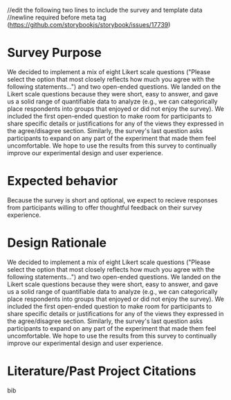 //edit the following two lines to include the survey and template data
//newline required before meta tag (https://github.com/storybookjs/storybook/issues/17739)

<Meta title="Surveys/qualityControlSurvey" component={SurveyWrapper} />

# Survey Purpose

We decided to implement a mix of eight Likert scale questions ("Please select the option that most closely reflects how much you agree with the following statements...") and two open-ended questions. We landed on the Likert scale questions because they were short, easy to answer, and gave us a solid range of quantifiable data to analyze (e.g., we can categorically place respondents into groups that enjoyed or did not enjoy the survey). We included the first open-ended question to make room for participants to share specific details or justifications for any of the views they expressed in the agree/disagree section. Similarly, the survey's last question asks participants to expand on any part of the experiment that made them feel uncomfortable. We hope to use the results from this survey to continually improve our experimental design and user experience.

# Expected behavior

Because the survey is short and optional, we expect to recieve responses from participants willing to offer thoughtful feedback on their survey experience.

# Design Rationale

We decided to implement a mix of eight Likert scale questions ("Please select the option that most closely reflects how much you agree with the following statements...") and two open-ended questions. We landed on the Likert scale questions because they were short, easy to answer, and gave us a solid range of quantifiable data to analyze (e.g., we can categorically place respondents into groups that enjoyed or did not enjoy the survey). We included the first open-ended question to make room for participants to share specific details or justifications for any of the views they expressed in the agree/disagree section. Similarly, the survey's last question asks participants to expand on any part of the experiment that made them feel uncomfortable. We hope to use the results from this survey to continually improve our experimental design and user experience.

# Literature/Past Project Citations

bib
